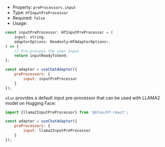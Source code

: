 * Property: `preProcessors.input`
* Type: `HfInputPreProcessor`
* Required: `false`
* Usage:

```js
const inputPreProcessor: HfInputPreProcessor = (
    input: string,
    adapterOptions: Readonly<HfAdapterOptions>,
) => {
    // Pre-process the user input
    return inputReadyToSend;
};

const adapter = useChatAdapter({
    preProcessors: {
        input: inputPreProcessor
    }
});
```

`nlux` provides a default input pre-processor that can be used with LLAMA2 model on Hugging Face:

```js
import {llama2InputPreProcessor} from '@nlux/hf-react';

const adapter = useChatAdapter({
    preProcessors: {
        input: llama2InputPreProcessor
    }
});
```
